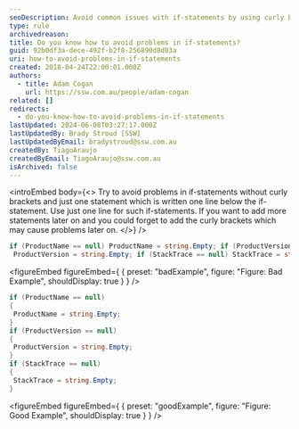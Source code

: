 ```yaml
---
seoDescription: Avoid common issues with if-statements by using curly brackets to group multiple statements and prevent errors when adding more code later.
type: rule
archivedreason:
title: Do you know how to avoid problems in if-statements?
guid: 92b0df3a-dece-492f-b2f8-256890d8d03a
uri: how-to-avoid-problems-in-if-statements
created: 2018-04-24T22:00:01.000Z
authors:
  - title: Adam Cogan
    url: https://ssw.com.au/people/adam-cogan
related: []
redirects:
  - do-you-know-how-to-avoid-problems-in-if-statements
lastUpdated: 2024-06-08T03:27:17.000Z
lastUpdatedBy: Brady Stroud [SSW]
lastUpdatedByEmail: bradystroud@ssw.com.au
createdBy: TiagoAraujo
createdByEmail: TiagoAraujo@ssw.com.au
isArchived: false
---
```


<introEmbed
  body={<>
Try to avoid problems in if-statements without curly brackets and just one statement which is written one line below the if-statement. Use just one line for such if-statements. If you want to add more statements later on and you could forget to add the curly brackets which may cause problems later on.
  </>}
/>
```cs
if (ProductName == null) ProductName = string.Empty; if (ProductVersion == null)
 ProductVersion = string.Empty; if (StackTrace == null) StackTrace = string.Empty;
```
<figureEmbed figureEmbed={ {
  preset: "badExample",
  figure: "Figure: Bad Example",
  shouldDisplay: true
} } />


```cs
if (ProductName == null)
{
 ProductName = string.Empty;
}
if (ProductVersion == null)
{
 ProductVersion = string.Empty;
}
if (StackTrace == null)
{
 StackTrace = string.Empty;
}
```
<figureEmbed figureEmbed={ {
  preset: "goodExample",
  figure: "Figure: Good Example",
  shouldDisplay: true
} } />

